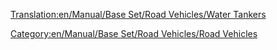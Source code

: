 [[Translation:en/Manual/Base Set/Road Vehicles/Water Tankers]]

{{en/RoadVehicle|name     = Uhl Water Tanker
  |img      = en/Manual/Base Set/Road Vehicles/Uhl Water Tanker.png
  |price    = £4,551 ($9,102)  
  |speed    = 30 mph (48 km/h)
  |annual   = £421 ($842)
  |designed = 1936
  |life     = 15
  |capacity = 21,000 litres of water
}}
{{en/RoadVehicle|name     = Balogh Water Tanker
  |img      = en/Manual/Base Set/Road Vehicles/Balogh Water Tanker.png
  |price    = £5,781 ($11,562)  
  |speed    = 55 mph (88 km/h)
  |annual   = £787 ($1,574)
  |designed = 1978
  |life     = 15
  |capacity = 25,000 litres of water
}}
{{en/RoadVehicle|name     = MPS Water Tanker
  |img      = en/Manual/Base Set/Road Vehicles/MPS Water Tanker.png
  |price    = £6,191 ($12,382) 
  |speed    = 70 mph (112 km/h)
  |annual   = £1,125 ($2,250)
  |designed = 2011
  |life     = 15
  |capacity = 27,000 litres of water
}}

[[Category:en/Manual/Base Set/Road Vehicles/Road Vehicles]]